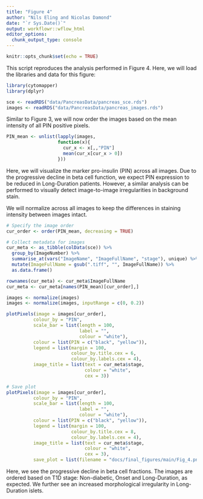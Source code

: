 ```yaml
---
title: "Figure 4"
author: "Nils Eling and Nicolas Damond"
date: "`r Sys.Date()`"
output: workflowr::wflow_html
editor_options:
  chunk_output_type: console
---
```


```r
knitr::opts_chunk$set(echo = TRUE)
```

This script reproduces the analysis performed in Figure 4.
Here, we will load the libraries and data for this figure:

```r
library(cytomapper)
library(dplyr)

sce <- readRDS("data/PancreasData/pancreas_sce.rds")
images <- readRDS("data/PancreasData/pancreas_images.rds")
```

Similar to Figure 3, we will now order the images based on the mean intensity of all PIN positive pixels. 

```r
PIN_mean <- unlist(lapply(images,
                   function(x){
                     cur_x <- x[,,"PIN"]
                     mean(cur_x[cur_x > 0])
                   }))
```

Here, we will visualize the marker pro-insulin (PIN) across all images.
Due to the progressive decline in beta cell function, we expect PIN expression to be reduced in Long-Duration patients.
However, a similar analysis can be performed to visually detect image-to-image irregularities in background stain.

We will normalize across all images to keep the differences in staining intensity between images intact.

```r
# Specify the image order
cur_order <- order(PIN_mean, decreasing = TRUE)

# Collect metadata for images
cur_meta <- as_tibble(colData(sce)) %>%
  group_by(ImageNumber) %>%
  summarise_at(vars("ImageName", "ImageFullName", "stage"), unique) %>%
  mutate(ImageFullName = gsub(".tiff", "", ImageFullName)) %>%
  as.data.frame()

rownames(cur_meta) <- cur_meta$ImageFullName
cur_meta <- cur_meta[names(PIN_mean)[cur_order],]

images <- normalize(images)
images <- normalize(images, inputRange = c(0, 0.2))

plotPixels(image = images[cur_order],
          colour_by = "PIN",
          scale_bar = list(length = 100,
                           label = "",
                           colour = "white"),
          colour = list(PIN = c("black", "yellow")),
          legend = list(margin = 100,
                        colour_by.title.cex = 6,
                        colour_by.labels.cex = 4),
          image_title = list(text = cur_meta$stage,
                             colour = "white",
                             cex = 3))

# Save plot
plotPixels(image = images[cur_order],
          colour_by = "PIN",
          scale_bar = list(length = 100,
                           label = "",
                           colour = "white"),
          colour = list(PIN = c("black", "yellow")),
          legend = list(margin = 100,
                        colour_by.title.cex = 8,
                        colour_by.labels.cex = 4),
          image_title = list(text = cur_meta$stage,
                             colour = "white",
                             cex = 3),
          save_plot = list(filename = "docs/final_figures/main/Fig_4.png"))
```

Here, we see the progressive decline in beta cell fractions. 
The images are ordered based on T1D stage: Non-diabetic, Onset and Long-Duration, as expected.
We further see an increased morphological irregularity in Long-Duration islets.

